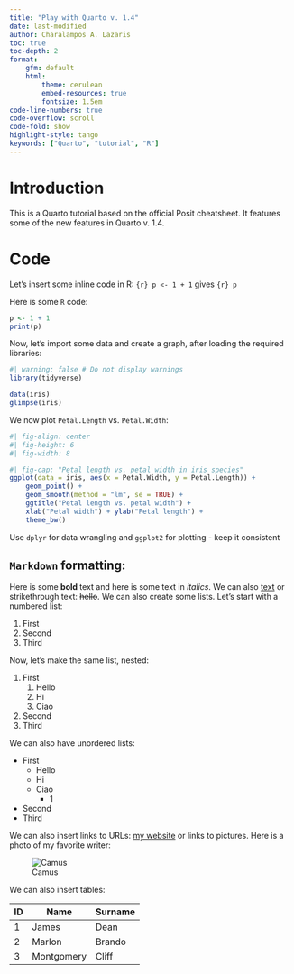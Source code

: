 ```yaml
---
title: "Play with Quarto v. 1.4"
date: last-modified
author: Charalampos A. Lazaris
toc: true
toc-depth: 2
format:
    gfm: default 
    html:
        theme: cerulean
        embed-resources: true
        fontsize: 1.5em
code-line-numbers: true
code-overflow: scroll
code-fold: show
highlight-style: tango
keywords: ["Quarto", "tutorial", "R"]
---
```


# Introduction

This is a Quarto tutorial based on the official Posit cheatsheet. It features some of the new features in Quarto v. 1.4. 

# Code

Let's insert some inline code in R: `{r} p <- 1 + 1` gives `{r} p`

Here is some `R` code:

```r
p <- 1 + 1
print(p)
```

Now, let's import some data and create a graph, after loading the required libraries:

```r
#| warning: false # Do not display warnings
library(tidyverse)
```

```r
data(iris)
glimpse(iris)
```

We now plot `Petal.Length` vs. `Petal.Width`:

```r
#| fig-align: center
#| fig-height: 6
#| fig-width: 8

#| fig-cap: "Petal length vs. petal width in iris species"
ggplot(data = iris, aes(x = Petal.Width, y = Petal.Length)) +
    geom_point() +
    geom_smooth(method = "lm", se = TRUE) +
    ggtitle("Petal length vs. petal width") +
    xlab("Petal width") + ylab("Petal length") +
    theme_bw()
```

::: {.callout-tip title="Consistency" collapse="false"}
Use `dplyr` for data wrangling and `ggplot2` for plotting - keep it consistent
:::

## `Markdown` formatting:

Here is some **bold** text and here is some text in *italics*. We can also <u>text</u> or strikethrough text: ~~hello~~. We can also create some lists. Let's start with a numbered list:

1. First
2. Second
3. Third

Now, let's make the same list, nested:

1. First
   1. Hello
   2. Hi
   3. Ciao
2. Second
3. Third

We can also have unordered lists:

- First
  - Hello
  - Hi
  - Ciao
    - 1
- Second
- Third

We can also insert links to URLs: [my website](https://chlazaris.netlify.app) or links to pictures. Here is a photo of my favorite writer: 

::: {#fig-camus}
![Camus](https://www.nobelprize.org/images/camus-13118-portrait-mini-2x.jpg)
:::

We can also insert tables:

|ID|Name|Surname|
|--|----|-------|
|1|James|Dean|
|2|Marlon|Brando|
|3|Montgomery|Cliff|
